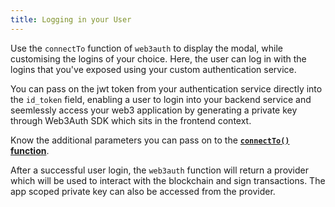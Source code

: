 ```yaml
---
title: Logging in your User
---
```


Use the `connectTo` function of `web3auth` to display the modal, while customising the logins of your choice. Here, the user can log in with the
logins that you've exposed using your custom authentication service.

You can pass on the jwt token from your authentication service directly into the `id_token` field, enabling a user to login into your backend service
and seemlessly access your web3 application by generating a private key through Web3Auth SDK which sits in the frontend context.

Know the additional parameters you can pass on to the **[`connectTo()` function](https://docs.web3auth.io/api-reference/web/customauth)**.

After a successful user login, the `web3auth` function will return a provider which will be used to interact with the blockchain and sign
transactions. The app scoped private key can also be accessed from the provider.
